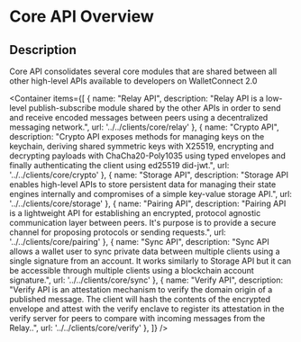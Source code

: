 
# Core API Overview

## Description

Core API consolidates several core modules that are shared between all other high-level APIs available to developers on WalletConnect 2.0

<Container
  items={[
    {
      name: "Relay API",
      description: "Relay API is a low-level publish-subscribe module shared by the other APIs in order to send and receive encoded messages between peers using a decentralized messaging network.",
      url: '../../clients/core/relay'
    },
    {
      name: "Crypto API",
      description: "Crypto API exposes methods for managing keys on the keychain, deriving shared symmetric keys with X25519, encrypting and decrypting payloads with ChaCha20-Poly1035 using typed envelopes and finally authenticating the client using ed25519 did-jwt.",
      url: '../../clients/core/crypto'
    },
    {
      name: "Storage API",
      description: "Storage API enables high-level APIs to store persistent data for managing their state engines internally and compromises of a simple key-value storage API.",
      url: '../../clients/core/storage'
    },
    {
      name: "Pairing API",
      description: "Pairing API is a lightweight API for establishing an encrypted, protocol agnostic communication layer between peers. It's purpose is to provide a secure channel for proposing protocols or sending requests.",
      url: '../../clients/core/pairing'
    },
    {
      name: "Sync API",
      description: "Sync API allows a wallet user to sync private data between multiple clients using a single signature from an account. It works similarly to Storage API but it can be accessible through multiple clients using a blockchain account signature.",
      url: '../../clients/core/sync'
    },
    {
      name: "Verify API",
      description: "Verify API is an attestation mechanism to verify the domain origin of a published message. The client will hash the contents of the encrypted envelope and attest with the verify enclave to register its attestation in the verify server for peers to compare with incoming messages from the Relay..",
      url: '../../clients/core/verify'
    },
  ]}
/>
